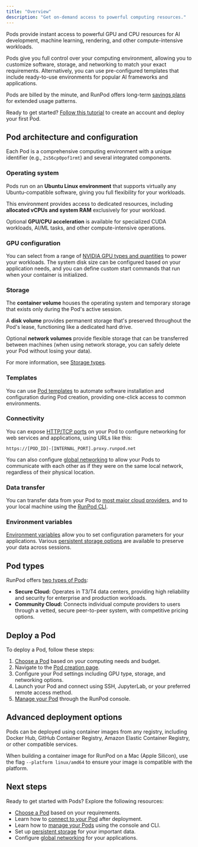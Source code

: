 ```yaml
---
title: "Overview"
description: "Get on-demand access to powerful computing resources."
---
```


Pods provide instant access to powerful GPU and CPU resources for AI development, machine learning, rendering, and other compute-intensive workloads. 

Pods give you full control over your computing environment, allowing you to customize software, storage, and networking to match your exact requirements. Alternatively, you can use pre-configured templates that include ready-to-use environments for popular AI frameworks and applications. 

Pods are billed by the minute, and RunPod offers long-term [savings plans](/pods/savings-plans) for extended usage patterns.

Ready to get started? [Follow this tutorial](/get-started) to create an account and deploy your first Pod.

## Pod architecture and configuration

Each Pod is a comprehensive computing environment with a unique identifier (e.g., `2s56cp0pof1rmt`) and several integrated components.

### Operating system

Pods run on an **Ubuntu Linux environment** that supports virtually any Ubuntu-compatible software, giving you full flexibility for your workloads.

This environment provides access to dedicated resources, including **allocated vCPUs and system RAM** exclusively for your workload.

Optional **GPU/CPU acceleration** is available for specialized CUDA workloads, AI/ML tasks, and other compute-intensive operations.

### GPU configuration

You can select from a range of [NVIDIA GPU types and quantities](/references/gpu-types) to power your workloads. The system disk size can be configured based on your application needs, and you can define custom start commands that run when your container is initialized.

### Storage

The **container volume** houses the operating system and temporary storage that exists only during the Pod's active session.

A **disk volume** provides permanent storage that's preserved throughout the Pod's lease, functioning like a dedicated hard drive.

Optional **network volumes** provide flexible storage that can be transferred between machines (when using network storage, you can safely delete your Pod without losing your data).

For more information, see [Storage types](/pods/storage/types).

### Templates

You can use [Pod templates](/pods/templates/overview) to automate software installation and configuration during Pod creation, providing one-click access to common environments.

### Connectivity

You can expose [HTTP/TCP ports](/pods/configuration/expose-ports) on your Pod to configure networking for web services and applications, using URLs like this:

```
https://[POD_ID]-[INTERNAL_PORT].proxy.runpod.net
```

You can also configure [global networking](/pods/networking) to allow your Pods to communicate with each other as if they were on the same local network, regardless of their physical location.

### Data transfer

You can transfer data from your Pod to [most major cloud providers](/pods/configuration/export-data), and to your local machine using the [RunPod CLI](/runpodctl/overview).

### Environment variables

[Environment variables](/pods/references/environment-variables) allow you to set configuration parameters for your applications. Various [persistent storage options](/pods/storage/types) are available to preserve your data across sessions.

## Pod types

RunPod offers [two types of Pods](/references/faq/#secure-cloud-vs-community-cloud):

- **Secure Cloud:** Operates in T3/T4 data centers, providing high reliability and security for enterprise and production workloads.
- **Community Cloud:** Connects individual compute providers to users through a vetted, secure peer-to-peer system, with competitive pricing options.


## Deploy a Pod

To deploy a Pod, follow these steps:

1. [Choose a Pod](/pods/choose-a-pod) based on your computing needs and budget.
2. Navigate to the [Pod creation page](https://console.runpod.io/pod/create).
3. Configure your Pod settings including GPU type, storage, and networking options.
4. Launch your Pod and connect using SSH, JupyterLab, or your preferred remote access method.
5. [Manage your Pod](/pods/manage-pods) through the RunPod console.

## Advanced deployment options

Pods can be deployed using container images from any registry, including Docker Hub, GitHub Container Registry, Amazon Elastic Container Registry, or other compatible services.

<Note>

When building a container image for RunPod on a Mac (Apple Silicon), use the flag `--platform linux/amd64` to ensure your image is compatible with the platform.

</Note>

## Next steps

Ready to get started with Pods? Explore the following resources:

* [Choose a Pod](/pods/choose-a-pod) based on your requirements.
* Learn how to [connect to your Pod](/pods/connect-to-a-pod) after deployment.
* Learn how to [manage your Pods](/pods/manage-pods) using the console and CLI.
* Set up [persistent storage](/pods/storage/types) for your important data.
* Configure [global networking](/pods/networking) for your applications.
